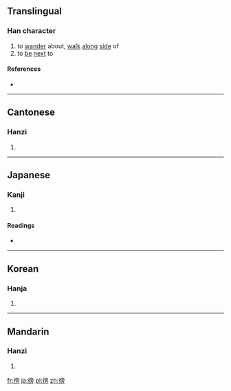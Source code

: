 ==Translingual==

===Han character===
{{Han char|rn=60|rad=彳|as=10|sn=13|four=2022<sub>7</sub>|canj=竹人卜月尸 (HOYBS)|ids=⿰[[彳]][[旁]]}}

# to [[wander]] about, [[walk]] [[along]] [[side]] of
# to [[be]] [[next]] to

====References====
* {{Han ref|kx=0370.090|dkj=10200|dj=0696.130|hdz=20839.090|uh=5FAC|ud=24492|bh=B74B|bd=46923}}

----

==Cantonese==

===Hanzi===
{{yue-hanzi|jyut=|y=pong4}}

# {{defn|lang=yue|sort=彳10}}

----

==Japanese==

===Kanji===
{{ja-kanji|grade=|rs=彳10}}

# {{defn|lang=ja|sort=彳10}}

====Readings====
* {{ja-readings|on=[[ほう]] (hō), [[ぼう]] (bō)|kun=[[つきそう]] (tsukisou)}}

----

==Korean==

===Hanja===
{{ko-hanja|hangeul=방|eumhun=|rv=bang|mr=pang|y=pang}}

# {{defn|lang=ko|sort=彳10}}

----

==Mandarin==

===Hanzi===
{{cmn-hanzi|pin=[[páng]] ([[pang2]])|wg=p'ang<sup>2</sup>}}

# {{defn|lang=cmn|sort=彳10}}

[[fr:徬]]
[[ja:徬]]
[[pl:徬]]
[[zh:徬]]